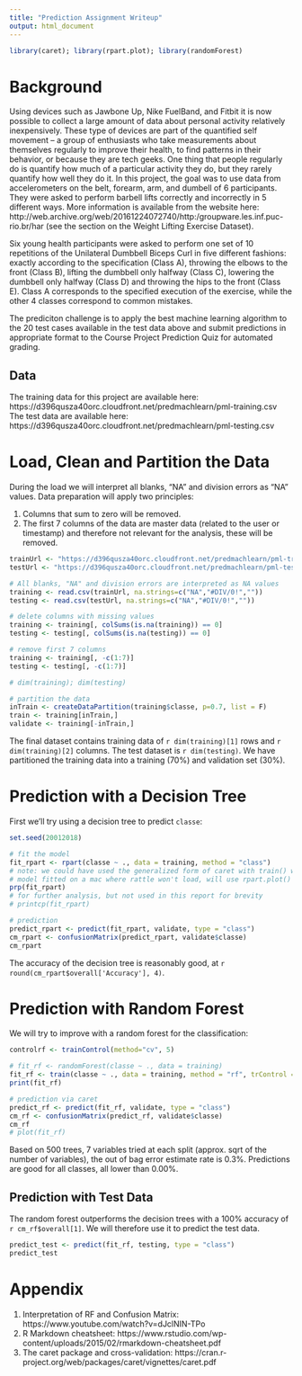 ```yaml
---
title: "Prediction Assignment Writeup"
output: html_document
---
```


```r
library(caret); library(rpart.plot); library(randomForest)
```

# Background

Using devices such as Jawbone Up, Nike FuelBand, and Fitbit it is now possible to collect a large amount of data about personal activity relatively inexpensively. These type of devices are part of the quantified self movement – a group of enthusiasts who take measurements about themselves regularly to improve their health, to find patterns in their behavior, or because they are tech geeks. One thing that people regularly do is quantify how much of a particular activity they do, but they rarely quantify how well they do it. In this project, the goal was to use data from accelerometers on the belt, forearm, arm, and dumbell of 6 participants. They were asked to perform barbell lifts correctly and incorrectly in 5 different ways. More information is available from the website here: http://web.archive.org/web/20161224072740/http:/groupware.les.inf.puc-rio.br/har (see the section on the Weight Lifting Exercise Dataset).

Six young health participants were asked to perform one set of 10 repetitions of the Unilateral Dumbbell Biceps Curl in five different fashions: exactly according to the specification (Class A), throwing the elbows to the front (Class B), lifting the dumbbell only halfway (Class C), lowering the dumbbell only halfway (Class D) and throwing the hips to the front (Class E).  Class A corresponds to the specified execution of the exercise, while the other 4 classes correspond to common mistakes. 

The prediciton challenge is to apply the best machine learning algorithm to the 20 test cases available in the test data above and submit predictions in appropriate format to the Course Project Prediction Quiz for automated grading.

## Data
The training data for this project are available here:
https://d396qusza40orc.cloudfront.net/predmachlearn/pml-training.csv
The test data are available here:
https://d396qusza40orc.cloudfront.net/predmachlearn/pml-testing.csv

# Load, Clean and Partition the Data
During the load we will interpret all blanks, "NA" and division errors as "NA" values.  Data preparation will apply two principles:

1. Columns that sum to zero will be removed.
2. The first 7 columns of the data are master data (related to the user or timestamp) and therefore not relevant for the analysis, these will be removed.

```r
trainUrl <- "https://d396qusza40orc.cloudfront.net/predmachlearn/pml-training.csv"
testUrl <- "https://d396qusza40orc.cloudfront.net/predmachlearn/pml-testing.csv"

# All blanks, "NA" and division errors are interpreted as NA values
training <- read.csv(trainUrl, na.strings=c("NA","#DIV/0!",""))
testing <- read.csv(testUrl, na.strings=c("NA","#DIV/0!",""))

# delete columns with missing values
training <- training[, colSums(is.na(training)) == 0]
testing <- testing[, colSums(is.na(testing)) == 0]

# remove first 7 columns
training <- training[, -c(1:7)]
testing <- testing[, -c(1:7)]

# dim(training); dim(testing)

# partition the data
inTrain <- createDataPartition(training$classe, p=0.7, list = F)
train <- training[inTrain,]
validate <- training[-inTrain,]
```

The final dataset contains training data of `r dim(training)[1]` rows and `r dim(training)[2]` columns.  The test dataset is `r dim(testing)`.  We have partitioned the training data into a training (70%) and validation set (30%).

# Prediction with a Decision Tree

First we'll try using a decision tree to predict `classe`:

```r
set.seed(20012018)

# fit the model
fit_rpart <- rpart(classe ~ ., data = training, method = "class")
# note: we could have used the generalized form of caret with train() with method = rpart
# model fitted on a mac where rattle won't load, will use rpart.plot()
prp(fit_rpart)
# for further analysis, but not used in this report for brevity
# printcp(fit_rpart)

# prediction
predict_rpart <- predict(fit_rpart, validate, type = "class")
cm_rpart <- confusionMatrix(predict_rpart, validate$classe)
cm_rpart
```

The accuracy of the decision tree is reasonably good, at `r round(cm_rpart$overall['Accuracy'], 4)`.

# Prediction with Random Forest

We will try to improve with a random forest for the classification:

```r
controlrf <- trainControl(method="cv", 5)

# fit_rf <- randomForest(classe ~ ., data = training)
fit_rf <- train(classe ~ ., data = training, method = "rf", trControl = controlrf)
print(fit_rf)

# prediction via caret
predict_rf <- predict(fit_rf, validate, type = "class")
cm_rf <- confusionMatrix(predict_rf, validate$classe)
cm_rf
# plot(fit_rf)
```

Based on 500 trees, 7 variables tried at each split (approx. sqrt of the number of variables), the out of bag error estimate rate is 0.3%.  Predictions are good for all classes, all lower than 0.00%.

## Prediction with Test Data
The random forest outperforms the decision trees with a 100% accuracy of `r cm_rf$overall[1]`.  We will therefore use it to predict the test data.  
```r
predict_test <- predict(fit_rf, testing, type = "class")
predict_test
```

# Appendix

1. Interpretation of RF and Confusion Matrix: https://www.youtube.com/watch?v=dJclNIN-TPo
2. R Markdown cheatsheet: https://www.rstudio.com/wp-content/uploads/2015/02/rmarkdown-cheatsheet.pdf
3. The caret package and cross-validation: https://cran.r-project.org/web/packages/caret/vignettes/caret.pdf
